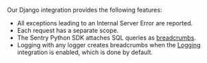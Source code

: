 <Note>
<markdown>

Our Django integration provides the following features:

- All exceptions leading to an Internal Server Error are reported.
- Each request has a separate scope.
- The Sentry Python SDK attaches SQL queries as [breadcrumbs](/platforms/python/guides/django/enriching-events/breadcrumbs/).
- Logging with any logger creates breadcrumbs when the [Logging](/platforms/python/guides/logging/) integration is enabled, which is done by default.

</markdown>
</Note>
